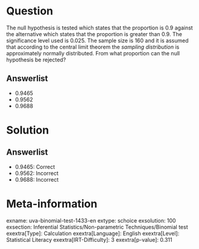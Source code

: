 Question
========

The null hypothesis is tested which states that the proportion is 0.9 against the alternative which states that the proportion is greater than 0.9. The significance level used is 0.025. The sample size is 160 and it is assumed that according to the central limit theorem the *sampling distribution* is approximately normally distributed. From what proportion can the null hypothesis be rejected?

Answerlist
----------

* 0.9465
* 0.9562
* 0.9688

Solution
========

Answerlist
----------

* 0.9465: Correct
* 0.9562: Incorrect
* 0.9688: Incorrect

Meta-information
================
exname: uva-binomial-test-1433-en
extype: schoice
exsolution: 100
exsection: Inferential Statistics/Non-parametric Techniques/Binomial test
exextra[Type]: Calculation
exextra[Language]: English
exextra[Level]: Statistical Literacy
exextra[IRT-Difficulty]: 3
exextra[p-value]: 0.311
